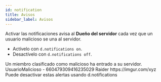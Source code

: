 ```yaml
---
id: notification
title: Avisos
sidebar_label: Avisos
---
```


Activar las notificaciones avisa al **Dueño del servidor** cada vez que un usuario malicioso se una al servidor.

* Actívelo con `d.notifications on`.
* Desactívelo con `d.notifications off`.

<DiscordMessages>
  <discord-message author="D-Safe" avatar="https://i.imgur.com/FFBgOWE.png" bot='true' verified='true'>
  <discord-embed slot="embeds" embed-title="Alerta" color="#aab9fa" thumbnail="https://i.imgur.com/io7SLqn.png">Un miembro clasificado como malicioso ha entrado a su servidor.
  <discord-embed-fields slot="fields">
  <discord-embed-field field-title="Miembro" inline="" inline-index="1"><discord-mention class="discord-mention discord-user-mention">UsuarioMalicioso</discord-mention> - 660479309416235029</discord-embed-field>
  <discord-embed-field field-title="Razón" inline="" inline-index="1">Raider</discord-embed-field>
  <discord-embed-field field-title="Prueba" inline="" inline-index="1">https://imgur.com/xyz</discord-embed-field>
  </discord-embed-fields>
  <span slot="footer">Puede desactivar estas alertas usando d.notifications</span>
  </discord-embed>
  </discord-message>
</DiscordMessages>